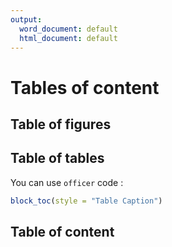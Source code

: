 ```yaml
---
output:
  word_document: default
  html_document: default
---
```

# Tables of content {#toc}

## Table of figures

<!---BLOCK_TOC{style: 'Image Caption'}--->

## Table of tables

You can use `officer` code : 

```r
block_toc(style = "Table Caption")
```

## Table of content

<!---BLOCK_TOC--->

\newpage
